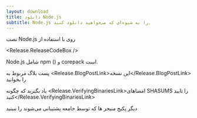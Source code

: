 ```yaml
---
layout: download
title: دانلود Node.js
subtitle: Node.js را به شیوه‌ای که می‌خواهید دانلود کنید.
---
```


<section>
  نصب Node.js <Release.VersionDropdown /> روی <Release.OperatingSystemDropdown /> با استفاده از <Release.PlatformDropdown />

  <Release.ReleaseCodeBox />
</section>

<section>
  Node.js شامل <LinkWithArrow href="https://npmjs.com">npm</LinkWithArrow> (<Release.NpmVersion />) و corepack است.

پست بلاگ مربوط به <Release.BlogPostLink>این نسخه</Release.BlogPostLink> را بخوانید

یاد بگیرید که چگونه <Release.VerifyingBinariesLink>امضاهای SHASUMS را تایید کنید</Release.VerifyingBinariesLink>

دیگر <LinkWithArrow href="/download/package-manager/all">پکیج منیجر ها</LinkWithArrow> که توسط جامعه پشتیبانی می‌شوند را ببینید

</section>
